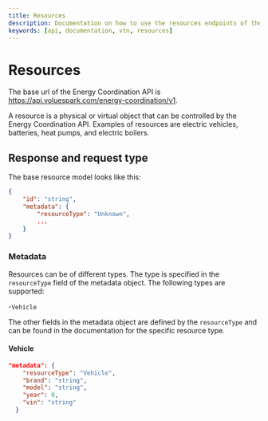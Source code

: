 ```yaml
---
title: Resources
description: Documentation on how to use the resources endpoints of the Energy Coordination API
keywords: [api, documentation, vtn, resources]
---
```


# Resources

The base url of the Energy Coordination API is https://api.voluespark.com/energy-coordination/v1.

A resource is a physical or virtual object that can be controlled by the Energy Coordination API. Examples of resources are electric vehicles, batteries, heat pumps, and electric boilers.

## Response and request type

The base resource model looks like this:

```json
{
    "id": "string",
    "metadata": {
        "resourceType": "Unknown",
        ...
    }
}
```

### Metadata

Resources can be of different types. The type is specified in the `resourceType` field of the metadata object. The following types are supported:

-`Vehicle`

The other fields in the metadata object are defined by the `resourceType` and can be found in the documentation for the specific resource type.

#### Vehicle

```json
"metadata": {
    "resourceType": "Vehicle",
    "brand": "string",
    "model": "string",
    "year": 0,
    "vin": "string"
  }
```
